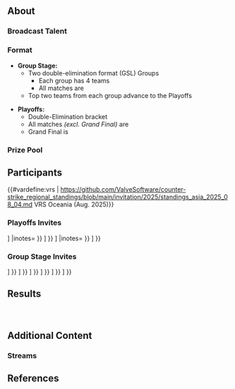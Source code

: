 {{DISPLAYTITLE:CCT Season 3 Oceania Series #2}}
{{CCT Navbox}}<br>
{{CCT Season 3 Tabs|oce}}
{{Infobox league
|name=CCT Season 3 Oceania&nbsp;Series&nbsp;#2
|image=CCT 2024 Oceania allmode.png
|icon=CCT 2024 Oceania icon allmode.png
|tickername=CCT OCE Series #2
|organizer=GAM3RS_X
|organizer-link=https://gam3rsx.com
|series=Champion of Champions Tour
|abbreviation=CCT Oceania
|shortname=Series #2
|type=Online
|country=Oceania
|prizepool=10,000
|localcurrency=aud
|liquipediatier=C-Tier
|publishertier=Tier 2
|sdate=2025-09-01
|edate=2025-09-12
|web=https://cctour.gg/
|rulebook=https://docs.google.com/document/d/1kLvPgQ09_2_TI7-rO_Ouq_Z0jR6XhArT_mUEVGqEcB0
|twitter=CCT_CS
|kick=cct_cs3
|youtube=channel/UCrN2GuYzV7D8hcyMrq7ImUA
|sponsor=[https://www.grid.gg/ GRID]<br/>[https://hellcase.com Hellcase]<br/>[https://skin.place/ Skin Place]<br/>[https://stake.com/ Stake]
|game=cs2
|map1=Ancient
|map2=Dust II
|map3=Inferno
|map4=Mirage
|map5=Nuke
|map6=Overpass
|map7=Train
|team_number=12
}}

==About==
===Broadcast Talent===
{{BroadcasterCard
|position=Commentator
|b1=Elfishguy
|b2=Mac
|b3=
|b4=
|b5=
|b6=
|b7=
|b8=
}}

===Format===
* '''Group Stage:'''
** Two double-elimination format (GSL) Groups
*** Each group has 4 teams
*** All matches are {{Abbr/Bo3}}
** Top two teams from each group advance to the Playoffs

* '''Playoffs:'''
** Double-Elimination bracket
** All matches ''(excl. Grand Final)'' are {{Abbr/Bo3}}
** Grand Final is {{Abbr/Bo5}}

===Prize Pool===
{{TeamPrizePool|prizesummary=true|autoexchange=true|exchangeinfo=true|localcurrency=aud
|{{Slot|localprize=5,000}}
|{{Slot|localprize=3,000}}
|{{Slot|localprize=1,500}}
|{{Slot|localprize=500}}
}}

==Participants==
{{#vardefine:vrs | https://github.com/ValveSoftware/counter-strike_regional_standings/blob/main/invitation/2025/standings_asia_2025_08_04.md VRS Oceania (Aug. 2025)}}
{{TeamCardToggleButton}}
===Playoffs Invites===
{{TeamCard columns start|cols=4}}
{{TeamCard
|team=SemperFi Esports
|p1=SaVage
|p2=keen
|p3=shadiy
|p4=HaZR
|p5=ADDICT
|qualifier=[{{#var:vrs}}]
|inotes={{NoteBig
|n1=September 3rd - '''[[SemperFi Esports]]''' part ways with {{player|aliStair|flag=au}}. <ref>{{cite web|url=https://x.com/aliStair_CS/status/1963046454190383578|title=YA BOY IS A FREE AGENT|date=2025-09-03|author=[[aliStair]]}}</ref>
|n2=September 6th - '''[[SemperFi Esports]]''' part ways with {{player|link=Valiance (Australian player)|Valiance|flag=au}}. <ref>{{cite web|url=https://x.com/semperfiESC/status/1964186169882575184|title=We say goodbye to two veterans of Oz CS Alistair and Valiance|date=2025-09-06|author=[[SemperFi Esports]]}}</ref>
|n3=September 7th - '''[[SemperFi Esports]]''' sign {{player|HaZR|flag=au}} and {{player|ADDICT|flag=nz}}. <ref name="semperfi +2">{{cite web|url=https://x.com/semperfiESC/status/1964591266072842538|title=The best-kept secret in Aussie CS is out|date=2025-09-07|author=[[SemperFi Esports]]}}</ref>
}}
}}
{{TeamCard
|team=Rooster
|p1=asap
|p2=chelleos
|p3=TjP
|p4=sliimey
|p5=Terryyy
|c=DANZ
|s1=BRACE
|qualifier=[{{#var:vrs}}]
}}
{{TeamCard
|team=ex-TALON
|p1=Forleks
|p2=
|p3=
|p4=
|p5=
|c=
|qualifier=[{{#var:vrs}}]
|inotes={{NoteBig
|n1=September 7th - {{player|HaZR|flag=au}} and {{player|ADDICT|flag=nz}} are signed by '''[[SemperFi Esports]]'''. <ref name="semperfi +2"/>
}}
}}
{{TeamCard
|team=Ground Zero Gaming
|p1=damyo
|p2=apocdud
|p3=pz
|p4=vision|p4flag=au
|p5=Omichella|p5flag=au
|qualifier=[{{#var:vrs}}]
}}
{{TeamCard columns end}}

===Group Stage Invites===
{{TeamCard columns start|cols=4}}
{{TeamCard
|team=KZG
|p1=Mingovi|p1flag=vn
|p2=dpr|p2flag=au
|p3=dearlucid|p3flag=au
|p4=vinhy|p4flag=au
|p5=Drox|p5flag=au
|qualifier=[{{#var:vrs}}]
}}
{{TeamCard
|team=The Art of War
|p1=viridian
|p2=BaN4na|p2flag=au
|p3=Oath|p3flag=pt
|p4=sunshinez|p4flag=hk
|p5=bogeymanh|p5flag=in
|s1=val|s1flag=nz|s1result=true
|qualifier=[{{#var:vrs}}]
}}
{{TeamCard
|team=FURY
|p1=cheeseball|p1flag=nz
|p2=cookie|p2flag=au
|p3=rekonz
|p4=SkulL
|p5=ADK
|s1=Winnieeeee |s1flag=au |s1result=true
|qualifier=[{{#var:vrs}}]
}}
{{TeamCard
|team=Mindfreak
|link=Mindfreak (Australian team)
|p1=tucks
|p2=kairo|p2flag=au
|p3=zune|p3flag=au
|p4=swerzieN|p4flag=tr
|p5=JohnSm1th|p5flag=au
|qualifier=[{{#var:vrs}}]
}}
{{TeamCard
|team=Underground Esports Club
|p1=Mechanical|p1flag=au
|p2=N1ghtraid|p2flag=vn
|p3=jayketh|p3flag=au
|p4=beau|p4flag=au
|p5=Myst|p5flag=au
|c=Toose|cflag=au
|qualifier=[{{#var:vrs}}]
}}
{{TeamCard
|team=Animus Victoria
|p1=foggers
|p2=TRIPLUS|p2flag=au
|p3=void
|p4=gump
|p5=Kobe|p5flag=au
|c=mattyB|cflag=au
|qualifier=[{{#var:vrs}}]
}}
{{TeamCard
|team=LE-LUX Esports
|p1=LarkoTaco|p1flag=au
|p2=kasze|p2flag=cn
|p3=Kras|p3flag=au
|p4=vanillaicey|p4flag=nz
|p5=BROJVHS|p5flag=au
|s1=Samuukxs |s1flag=au |s1result=true
|c=Estate|cflag=au
|qualifier=[[/Qualifier|Open Qualifier]]
}}
{{TeamCard
|team=Exsto Gaming
|p1=ELFMELK|p1flag=au
|p2=Zcc|p2flag=cn
|p3=AlexieK|p3flag=hk|p3link=Alex (Hong Kong player)
|p4=NRD|p4flag=au
|p5=Crunchy|p5flag=au
|c=Tricolour|cflag=cn
|qualifier=[[/Qualifier|Open Qualifier]]
}}
{{TeamCard columns end}}

==Results==
==={{Stage|Group Stage}}===
{{Toggle group start|state=show}}
{{box|start|padding=2em|max-width=1000px}}
===={{HiddenSort|Group A}}====
{{GroupTableLeague|title=Group A|width=400px|show_p=false|edate=2025-09-06
|pbg1=up|pbg2=up|pbg3=down|pbg4=down|tiebreaker1=series
|bg1=up|team1=kzg
|bg2=down|team2=mindfreak
|bg3=up|team3=animus victoria
|bg4=down|team4=exsto gaming
}}
{{Matchlist|id=dc5H7vRwOQ|gsl=winnersfirst|width=400px|collapsed=true|attached=true|title=Group A Matches
|{{Match
	|opponent1={{TeamOpponent|mindfreak}}|opponent2={{TeamOpponent|animus victoria
	|substitutes={{PlayerSubstitutions
        |{{Substitution|in=sterling|out=Kobe|games=1}}
 		}}
    }}
	|date=September 1, 2025 - 17:00 {{Abbr/AEST}} |finished=true
	|kick=CCT Counter-Strike 3
	|map1={{Map|map=Nuke|finished=true
		|t1firstside=t|t1t=10|t1ct=3|t2t=8|t2ct=2
		|stats=206396}}
	|map2={{Map|map=Inferno|finished=true
		|t1firstside=ct|t1t=4|t1ct=7|t2t=5|t2ct=8
		|stats=206399}}
	|map3={{Map|map=Mirage|finished=true
		|t1firstside=t|t1t=3|t1ct=4|t2t=4|t2ct=9
		|stats=206402}}
	|hltv=2385005
}}
|{{Match
	|opponent1={{TeamOpponent|kzg}}|opponent2={{TeamOpponent|exsto gaming
	|substitutes={{PlayerSubstitutions
        |{{Substitution|in=Tricolour|out=Zccnb666|games=2 and 3}}
 		}}
    }}
	|date=September 1, 2025 - 20:15 {{Abbr/AEST}} |finished=true
	|kick=CCT Counter-Strike 3
	|map1={{Map|map=Mirage|finished=true
		|t1firstside=ct|t1t=4|t1ct=9|t2t=3|t2ct=1
		|stats=206403}}
	|map2={{Map|map=Train|finished=true
		|t1firstside=t|t1t=4|t1ct=3|t2t=5|t2ct=8
		|stats=206410}}
	|map3={{Map|map=Inferno|finished=true
		|t1firstside=t|t1t=8|t1ct=5|t2t=0|t2ct=4
		|stats=206413}}
	|hltv=2385006
	}}
|{{Match
	|opponent1={{TeamOpponent|animus victoria}}|opponent2={{TeamOpponent|kzg}}
	|date=September 3, 2025 - 18:00 {{Abbr/AEST}} |finished=true
	|kick=CCT Counter-Strike 3
	|map1={{Map|map=Overpass|finished=true
		|t1firstside=t|t1t=4|t1ct=9|t2t=2|t2ct=8
		|stats=206492}}
	|map2={{Map|map=Inferno|finished=true
		|t1firstside=ct|t1t=4|t1ct=8|t2t=4|t2ct=8
		|o1t1firstside=t|o1t1t=2|o1t1ct=1|o1t2t=2|o1t2ct=1
		|o2t1firstside=ct|o2t1t=2|o2t1ct=1|o2t2t=2|o2t2ct=1
		|o3t1firstside=t|o3t1t=0|o3t1ct=1|o3t2t=1|o3t2ct=3
		|stats=206497}}
	|map3={{Map|map=Mirage|finished=true
		|t1firstside=t|t1t=4|t1ct=8|t2t=4|t2ct=8
		|o1t1firstside=ct|o1t1t=1|o1t1ct=3|o1t2t=0|o1t2ct=2
		|stats=206503}}
	|hltv=2385009
	}}
|{{Match
	|opponent1={{TeamOpponent|mindfreak}}|opponent2={{TeamOpponent|exsto gaming}}
	|date=September 4, 2025 - 17:00 {{Abbr/AEST}} |finished=true
	|kick=CCT Counter-Strike 3
	|map1={{Map|map=Mirage|finished=true
		|t1firstside=ct|t1t=4|t1ct=9|t2t=3|t2ct=0
		|stats=206535}}
	|map2={{Map|map=Dust II|finished=true
		|t1firstside=t|t1t=8|t1ct=5|t2t=2|t2ct=4
		|stats=206536}}
	|map3={{Map|map=Inferno|finished=skip}}
	|hltv=2385011
	}}
|{{Match
	|opponent1={{TeamOpponent|kzg}}|opponent2={{TeamOpponent|mindfreak}}
	|date=September 5, 2025 - 17:00 {{Abbr/AEST}} |finished=true
	|kick=CCT Counter-Strike 3
	|map1={{Map|map=Train|finished=true
		|t1firstside=t|t1t=6|t1ct=6|t2t=6|t2ct=6
		|o1t1firstside=ct|o1t1t=2|o1t1ct=1|o1t2t=2|o1t2ct=1
		|o2t1firstside=t|o2t1t=2|o2t1ct=1|o2t2t=2|o2t2ct=1
		|o3t1firstside=ct|o3t1t=1|o3t1ct=2|o3t2t=1|o3t2ct=2
		|o4t1firstside=t|o4t1t=1|o4t1ct=2|o4t2t=1|o4t2ct=2
		|o5t1firstside=ct|o5t1t=1|o5t1ct=2|o5t2t=1|o5t2ct=2
		|o6t1firstside=t|o6t1t=3|o6t1ct=1|o6t2t=1|o6t2ct=0
		|stats=206590}}
	|map2={{Map|map=Dust II|finished=true
		|t1firstside=ct|t1t=5|t1ct=7|t2t=5|t2ct=7
		|o1t1firstside=t|o1t1t=3|o1t1ct=1|o1t2t=0|o1t2ct=0
		|stats=206608}}
	|map3={{Map|map=Inferno|finished=skip}}
	|hltv=2385013
	}}
}}
{{box|break|padding=2em}}

===={{HiddenSort|Group B}}====
{{GroupTableLeague|title=Group B|width=400px|show_p=false|edate=2025-09-06
|pbg1=up|pbg2=up|pbg3=down|pbg4=down|tiebreaker1=series
|bg1=down|team1=the art of war
|bg2=up|team2=fury
|bg3=up|team3=underground esc
|bg4=down|team4=le-lux esports 
}}
{{Matchlist|id=qdi1BBUhyp|gsl=winnersfirst|width=400px|collapsed=true|attached=true|title=Group B Matches
|{{Match
	|opponent1={{TeamOpponent|the art of war
	|substitutes={{PlayerSubstitutions
        |{{Substitution|in=val|out=sunshinez}}
 		}}
    }}|opponent2={{TeamOpponent|le-lux esports
	|substitutes={{PlayerSubstitutions
        |{{Substitution|in=Samuukxs|out=Kras}}
        |{{Substitution|in=Estate|out=kasze|games=1}}
 		}}
    }}
	|date=September 2, 2025 - 18:00 {{Abbr/AEST}} |finished=true
	|kick=CCT Counter-Strike 3
	|map1={{Map|map=Nuke|finished=true
		|t1firstside=ct|t1t=4|t1ct=9|t2t=3|t2ct=3
		|stats=206446}}
	|map2={{Map|map=Dust II|finished=true
		|t1firstside=t|t1t=6|t1ct=6|t2t=6|t2ct=6
		|o1t1firstside=ct|o1t1t=2|o1t1ct=2|o1t2t=1|o1t2ct=1
		|stats=206448}}
	|map3={{Map|map=Ancient|finished=skip}}
	|hltv=2385007
	}}
|{{Match
	|opponent1={{TeamOpponent|fury}}|opponent2={{TeamOpponent|underground esc}}
	|date=September 2, 2025 - 20:30 {{Abbr/AEST}} |finished=true
	|kick=CCT Counter-Strike 3
	|map1={{Map|map=Ancient|finished=true
		|t1firstside=t|t1t=5|t1ct=5|t2t=6|t2ct=7
		|stats=206451}}
	|map2={{Map|map=Inferno|finished=true
		|t1firstside=ct|t1t=3|t1ct=10|t2t=2|t2ct=0
		|stats=206453}}
	|map3={{Map|map=Nuke|finished=true
		|t1firstside=ct|t1t=4|t1ct=9|t2t=3|t2ct=4
		|stats=206455}}
	|hltv=2385008
	}}
|{{Match
	|opponent1={{TeamOpponent|the art of war}}|opponent2={{TeamOpponent|fury}}
	|date=September 3, 2025 - 22:10 {{Abbr/AEST}} |finished=true
	|kick=CCT Counter-Strike 3
	|map1={{Map|map=Dust II|finished=true
		|t1firstside=t|t1t=7|t1ct=0|t2t=8|t2ct=5
		|stats=206508}}
	|map2={{Map|map=Inferno|finished=true
		|t1firstside=ct|t1t=6|t1ct=7|t2t=5|t2ct=5
		|stats=206515}}
	|map3={{Map|map=Nuke|finished=true
		|t1firstside=ct|t1t=1|t1ct=7|t2t=5|t2ct=8
		|stats=206517}}
	|hltv=2385010
	}}
|{{Match
	|opponent1={{TeamOpponent|le-lux esports}}|opponent2={{TeamOpponent|underground esc}}
	|date=September 4, 2025 - 20:00 {{Abbr/AEST}} |finished=true
	|kick=CCT Counter-Strike 3
	|map1={{Map|map=Overpass|finished=true
		|t1firstside=t|t1t=5|t1ct=0|t2t=6|t2ct=7
		|stats=206542}}
	|map2={{Map|map=Nuke|finished=true
		|t1firstside=ct|t1t=1|t1ct=4|t2t=8|t2ct=5
		|stats=206543}}
	|map3={{Map|map=Mirage|finished=skip}}
	|hltv=2385012
	}}
|{{Match
	|opponent1={{TeamOpponent|the art of war}}|opponent2={{TeamOpponent|underground esc}}
	|date=September 5, 2025 - 21:00 {{Abbr/AEST}} |finished=true
	|kick=CCT Counter-Strike 3
	|map1={{Map|map=Mirage|finished=true
		|t1firstside=t|t1t=7|t1ct=3|t2t=8|t2ct=5
		|stats=206612}}
	|map2={{Map|map=Nuke|finished=true
		|t1firstside=ct|t1t=1|t1ct=3|t2t=9|t2ct=4
		|stats=206617}}
	|map3={{Map|map=Inferno|finished=skip}}
	|hltv=2385014
	}}
}}
{{box|end}}
{{Toggle group end}}
<br>

==={{Stage|Playoffs}}===
{{Bracket|Bracket/8U4L2DSL1D|id=P7bt3PNE0V

<!-- Upper Bracket Quarterfinals -->
|R1M1={{Match
    |opponent1={{TeamOpponent|semperfi}}|opponent2={{TeamOpponent|animus victoria}}
    |date=September 7, 2025 - 20:00 {{Abbr/AEST}} |finished=true
    |kick=CCT Counter-Strike 3
    |map1={{Map|map=Mirage|finished=true
        |t1firstside=t|t1t=9|t1ct=4|t2t=0|t2ct=3
        |stats=206783|vod=}}
    |map2={{Map|map=Overpass|finished=true
        |t1firstside=ct|t1t=2|t1ct=11|t2t=1|t2ct=2
        |stats=206786|vod=}}
    |map3={{Map|map=Ancient|finished=skip}}
    |hltv=2385018
    }}
|R1M2={{Match
    |opponent1={{TeamOpponent|gz}}|opponent2={{TeamOpponent|kzg}}
    |date=September 6, 2025 - 20:00 {{Abbr/AEST}} |finished=true
    |kick=CCT Counter-Strike 3
    |map1={{Map|map=Dust II|finished=true
        |t1firstside=t|t1t=9|t1ct=4|t2t=5|t2ct=3
        |stats=206671|vod=}}
    |map2={{Map|map=Ancient|finished=true
        |t1firstside=ct|t1t=2|t1ct=6|t2t=6|t2ct=7
        |stats=206676|vod=}}
    |map3={{Map|map=Mirage|finished=true
        |t1firstside=t|t1t=7|t1ct=6|t2t=4|t2ct=5
        |stats=206682|vod=}}
    |hltv=2385016
    }}
|R1M3={{Match
    |opponent1={{TeamOpponent|rooster
	|substitutes={{PlayerSubstitutions
        |{{Substitution|in=BRACE|out=TjP}}
 		}}
    }}|opponent2={{TeamOpponent|fury
	|substitutes={{PlayerSubstitutions
        |{{Substitution|in=Winnieeeee|out=ADK}}
 		}}
    }}
    |date=September 6, 2025 - 17:00 {{Abbr/AEST}} |finished=true
    |kick=CCT Counter-Strike 3
    |map1={{Map|map=Dust II|finished=true
        |t1firstside=t|t1t=8|t1ct=5|t2t=4|t2ct=4
        |stats=206666|vod=}}
    |map2={{Map|map=Train|finished=true
        |t1firstside=ct|t1t=4|t1ct=9|t2t=3|t2ct=0
        |stats=206667|vod=}}
    |map3={{Map|map=Nuke|finished=skip}}
    |hltv=2385015
    }}
|R1M4={{Match
    |opponent1={{TeamOpponent|ex-talon|score=FF}}|opponent2={{TeamOpponent|underground esc|score=W}}
    |date=September 7, 2025 - 17:00 {{Abbr/AEST}} |finished=true
    |kick=CCT Counter-Strike 3
    |map1={{Map}}|map2={{Map}}|map3={{Map}}
    |hltv=2385017
	|comment='''[[ex-TALON]]''' forfeit the match as they are unable to field a complete lineup.
    }}

<!-- Upper Bracket Semifinals -->
|R2M1={{Match
    |opponent1={{TeamOpponent|semperfi}}|opponent2={{TeamOpponent|gz}}
    |date=September 9, 2025 - 17:00 {{Abbr/AEST}} |finished=true
    |kick=CCT Counter-Strike 3
    |map1={{Map|map=Mirage|finished=true
        |t1firstside=t|t1t=8|t1ct=5|t2t=4|t2ct=4
        |stats=206976|vod=}}
    |map2={{Map|map=Dust II|finished=true
        |t1firstside=ct|t1t=6|t1ct=7|t2t=5|t2ct=2
        |stats=206979|vod=}}
    |map3={{Map|map=Nuke|finished=skip}}
    |hltv=2385021
    }}
|R2M2={{Match
    |opponent1={{TeamOpponent|rooster|score=FF}}|opponent2={{TeamOpponent|underground esc|score=W}}
    |date=September 9, 2025 - 20:00 {{Abbr/AEST}} |finished=true
    |kick=CCT Counter-Strike 3
    |map1={{Map}}|map2={{Map}}|map3={{Map}}
    |hltv=2385022
    |comment='''[[Rooster]]''' forfeit the match due to a scheduling conflict with [[ESL/Challenger_League/Season_50/Oceania/Cup_2|another event]].
    }}

<!-- Upper Bracket Final -->
|R4M1={{Match
    |opponent1={{TeamOpponent|semperfi}}|opponent2={{TeamOpponent|underground esc}}
    |date=September 11, 2025 - 14:00 {{Abbr/AEST}} |finished=true
    |kick=CCT Counter-Strike 3
    |map1={{Map|map=Nuke|finished=true
        |t1firstside=ct|t1t=2|t1ct=11|t2t=1|t2ct=2
        |stats=207251|vod=}}
    |map2={{Map|map=Mirage|finished=true
        |t1firstside=t|t1t=10|t1ct=3|t2t=2|t2ct=2
        |stats=207252|vod=}}
    |map3={{Map|map=Ancient|finished=skip}}
    |hltv=2385025
    }}

<!-- Lower Bracket Round 1 -->
|R1M5={{Match
    |opponent1={{TeamOpponent|animus victoria}}|opponent2={{TeamOpponent|kzg}}
    |date=September 8, 2025 - 17:00 {{Abbr/AEST}} |finished=true
    |kick=CCT Counter-Strike 3
    |map1={{Map|map=Dust II|finished=true
        |t1firstside=ct|t1t=2|t1ct=3|t2t=9|t2ct=4
        |stats=206858|vod=}}
    |map2={{Map|map=Mirage|finished=true
        |t1firstside=t|t1t=3|t1ct=8|t2t=4|t2ct=9
        |stats=206859|vod=}}
    |map3={{Map|map=Inferno|finished=skip}}
    |hltv=2385019
    }}
|R1M6={{Match
    |opponent1={{TeamOpponent|fury|score=W}}|opponent2={{TeamOpponent|ex-talon|score=FF}}
    |date=September 8, 2025 - 20:00 {{Abbr/AEST}} |finished=true
    |kick=CCT Counter-Strike 3
    |map1={{Map}}|map2={{Map}}|map3={{Map}}
    |hltv=2385020
	|comment='''[[ex-TALON]]''' forfeit the match as they are unable to field a complete lineup.
    }}

<!-- Lower Bracket Quarterfinals -->
|R2M3={{Match
    |opponent1={{TeamOpponent|rooster}}|opponent2={{TeamOpponent|kzg}}
    |date=September 10, 2025 - 17:00 {{Abbr/AEST}} |finished=true
    |kick=CCT Counter-Strike 3
    |map1={{Map|map=Overpass|finished=true
        |t1firstside=t|t1t=6|t1ct=7|t2t=3|t2ct=6
        |stats=207111|vod=}}
    |map2={{Map|map=Mirage|finished=true
        |t1firstside=ct|t1t=2|t1ct=11|t2t=1|t2ct=2
        |stats=207112|vod=}}
    |map3={{Map|map=Train|finished=skip}}
    |hltv=2385023
    }}
|R2M4={{Match
    |opponent1={{TeamOpponent|gz}}|opponent2={{TeamOpponent|fury}}
    |date=September 10, 2025 - 22:00 {{Abbr/AEST}} |finished=true
    |kick=CCT Counter-Strike 3
    |map1={{Map|map=Ancient|finished=true|score1=FF|score2=W}}
    |map2={{Map|map=Dust II|finished=true|score1=W|score2=FF}}
    |map3={{Map|map=Nuke|finished=true
        |t1firstside=t|t1t=11|t1ct=2|t2t=0|t2ct=1
        |stats=207137|vod=}}
    |hltv=2385024
    |comment='''[[Ground Zero Gaming]]''' and '''[[FURY]]''' forfeit the 1st and 2nd maps due to a scheduling conflict with [[ESL/Challenger League/Season 50/Oceania/Cup 2|another event]].
    }}

<!-- Lower Bracket Semifinal -->
|R3M1={{Match
    |opponent1={{TeamOpponent|rooster}}|opponent2={{TeamOpponent|gz
	|substitutes={{PlayerSubstitutions
        |{{Substitution|in=yourwombat|out=Omichella|games=2}}
 		}}
    }}
    |date=September 11, 2025 - 16:45 {{Abbr/AEST}} |finished=true
    |kick=CCT Counter-Strike 3
    |map1={{Map|map=Nuke|finished=true
        |t1firstside=t|t1t=7|t1ct=6|t2t=1|t2ct=5
        |stats=207253|vod=}}
    |map2={{Map|map=Mirage|finished=true
        |t1firstside=ct|t1t=7|t1ct=6|t2t=6|t2ct=2
        |stats=207254|vod=}}
    |map3={{Map|map=Dust II|finished=skip}}
    |hltv=2385026
    }}

<!-- Lower Bracket Final -->
|R4M2={{Match
    |opponent1={{TeamOpponent|underground esc}}|opponent2={{TeamOpponent|rooster}}
    |date=September 11, 2025 - 19:15 {{Abbr/AEST}} |finished=true
    |kick=CCT Counter-Strike 3
    |map1={{Map|map=Nuke|finished=true
        |t1firstside=t|t1t=1|t1ct=0|t2t=2|t2ct=11
        |stats=207260|vod=}}
    |map2={{Map|map=Dust II|finished=true
        |t1firstside=ct|t1t=2|t1ct=3|t2t=9|t2ct=4
        |stats=207262|vod=}}
    |map3={{Map|map=Mirage|finished=skip}}
    |hltv=2385027
    }}

<!-- Grand Final -->
|R5M1={{Match
    |opponent1={{TeamOpponent|semperfi}}|opponent2={{TeamOpponent|rooster}}
	|date=September 12, 2025 - 16:00 {{Abbr/AEST}} |finished=true
    |kick=CCT Counter-Strike 3
    |map1={{Map|map=Mirage|finished=true
        |t1firstside=ct|t1t=0|t1ct=5|t2t=7|t2ct=6
        |stats=207403|vod=}}
    |map2={{Map|map=Overpass|finished=true
        |t1firstside=ct|t1t=4|t1ct=4|t2t=8|t2ct=5
        |stats=207404|vod=}}
    |map3={{Map|map=Inferno|finished=true
        |t1firstside=t|t1t=8|t1ct=5|t2t=2|t2ct=4
        |stats=207408|vod=}}
    |map4={{Map|map=Nuke|finished=true
        |t1firstside=ct|t1t=4|t1ct=9|t2t=3|t2ct=0
        |stats=207413|vod=}}
    |map5={{Map|map=Dust II|finished=true
        |t1firstside=t|t1t=8|t1ct=5|t2t=7|t2ct=4
        |stats=207416|vod=}}
    |hltv=2385028
    }}
}}

==Additional Content==
===Streams===
{{Streams
|lang1=usuk|kick1=cct_cs3
}}

==References==
{{Reflist}}